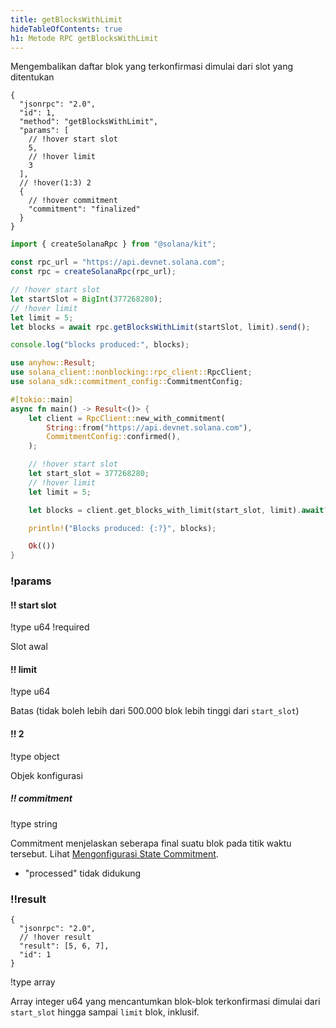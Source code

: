 ```yaml
---
title: getBlocksWithLimit
hideTableOfContents: true
h1: Metode RPC getBlocksWithLimit
---
```


Mengembalikan daftar blok yang terkonfirmasi dimulai dari slot yang ditentukan

<APIMethod>

```jsonc !!request curl
{
  "jsonrpc": "2.0",
  "id": 1,
  "method": "getBlocksWithLimit",
  "params": [
    // !hover start slot
    5,
    // !hover limit
    3
  ],
  // !hover(1:3) 2
  {
    // !hover commitment
    "commitment": "finalized"
  }
}
```

```ts !!request title="Kit"
import { createSolanaRpc } from "@solana/kit";

const rpc_url = "https://api.devnet.solana.com";
const rpc = createSolanaRpc(rpc_url);

// !hover start slot
let startSlot = BigInt(377268280);
// !hover limit
let limit = 5;
let blocks = await rpc.getBlocksWithLimit(startSlot, limit).send();

console.log("blocks produced:", blocks);
```

```rs !!request title="Rust"
use anyhow::Result;
use solana_client::nonblocking::rpc_client::RpcClient;
use solana_sdk::commitment_config::CommitmentConfig;

#[tokio::main]
async fn main() -> Result<()> {
    let client = RpcClient::new_with_commitment(
        String::from("https://api.devnet.solana.com"),
        CommitmentConfig::confirmed(),
    );

    // !hover start slot
    let start_slot = 377268280;
    // !hover limit
    let limit = 5;

    let blocks = client.get_blocks_with_limit(start_slot, limit).await?;

    println!("Blocks produced: {:?}", blocks);

    Ok(())
}
```

### !params

#### !! start slot

!type u64 !required

Slot awal

#### !! limit

!type u64

Batas (tidak boleh lebih dari 500.000 blok lebih tinggi dari `start_slot`)

#### !! 2

!type object

Objek konfigurasi

##### !! commitment

!type string

Commitment menjelaskan seberapa final suatu blok pada titik waktu tersebut.
Lihat [Mengonfigurasi State Commitment](/docs/rpc#configuring-state-commitment).

- "processed" tidak didukung

### !!result

```jsonc !response
{
  "jsonrpc": "2.0",
  // !hover result
  "result": [5, 6, 7],
  "id": 1
}
```

!type array

Array integer u64 yang mencantumkan blok-blok terkonfirmasi dimulai dari
`start_slot` hingga sampai `limit` blok, inklusif.

</APIMethod>

